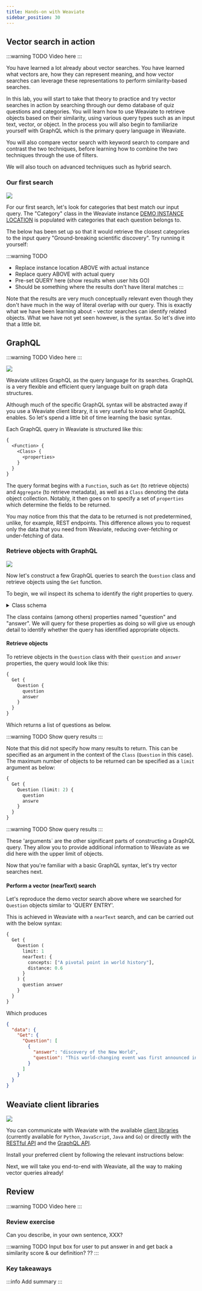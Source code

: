 ```yaml
---
title: Hands-on with Weaviate
sidebar_position: 30
---
```


## Vector search in action

:::warning TODO
Video here
:::

You have learned a lot already about vector searches. You have learned what vectors are, how they can represent meaning, and how vector searches can leverage these representations to perform similarity-based searches. 

In this lab, you will start to take that theory to practice and try vector searches in action by searching through our demo database of quiz questions and categories. You will learn how to use Weaviate to retrieve objects based on their similarity, using various query types such as an input text, vector, or object. In the process you will also begin to familiarize yourself with GraphQL which is the primary query language in Weaviate.

You will also compare vector search with keyword search to compare and contrast the two techniques, before learning how to combine the two techniques through the use of filters.

We will also touch on advanced techniques such as hybrid search.

### Our first search

![](../../tmp_images/students_looking_at_computer_screen_with_code_0.png)

For our first search, let's look for categories that best match our input query. The "Category" class in the Weaviate instance [DEMO INSTANCE LOCATION](http://example.com) is populated with categories that each question belongs to. 

The below has been set up so that it would retrieve the closest categories to the input query "Ground-breaking scientific discovery". Try running it yourself:

:::warning TODO
- Replace instance location ABOVE with actual instance
- Replace query ABOVE with actual query
- Pre-set QUERY here (show results when user hits GO)
- Should be something where the results don't have literal matches
:::

Note that the results are very much conceptually relevant even though they don't have much in the way of literal overlap with our query. This is exactly what we have been learning about - vector searches can identify related objects. What we have not yet seen however, is the syntax. So let's dive into that a little bit.

## GraphQL

:::warning TODO
Video here
:::

![](https://devopedia.org/images/article/147/8496.1558526064.jpg)

Weaviate utilizes GraphQL as the query language for its searches. GraphQL is a very flexible and efficient query language built on graph data structures. 

Although much of the specific GraphQL syntax will be abstracted away if you use a Weaviate client library, it is very useful to know what GraphQL enables. So let's spend a little bit of time learning the basic syntax.

Each GraphQL query in Weaviate is structured like this:

```graphql
{
  <Function> {
    <Class> {
      <properties>
    }
  }
}
```

The query format begins with a `Function`, such as `Get` (to retrieve objects) and `Aggregate` (to retrieve metadata), as well as a `Class` denoting the data object collection. Notably, it then goes on to specify a set of `properties` which determine the fields to be returned. 

You may notice from this that the data to be returned is not predetermined, unlike, for example, REST endpoints. This difference allows you to request only the data that you need from Weaviate, reducing over-fetching or under-fetching of data. 

### Retrieve objects with GraphQL

![](../../tmp_images/a_robot_arm_picks_up_a_word_from_a_pile_of_words_1.png)

Now let's construct a few GraphQL queries to search the `Question` class and retrieve objects using the `Get` function.

To begin, we wil inspect its schema to identify the right properties to query.

<details>
  <summary>Class schema</summary>

```json
{
    "classes": [
        {
            "class": "Question",
            "description": "A Jeopardy! question",
            "moduleConfig": {
                "text2vec-openai": {
                    "model": "ada",
                    "modelVersion": "002",
                    "type": "text",
                    "vectorizeClassName": true
                }
            },
            "properties": [
                {
                    "dataType": [
                        "text"
                    ],
                    "description": "Question asked to the contestant",
                    "moduleConfig": {
                        "text2vec-openai": {
                            "skip": false,
                            "vectorizePropertyName": false
                        }
                    },
                    "name": "question",
                    "tokenization": "word"
                },
                {
                    "dataType": [
                        "text"
                    ],
                    "description": "Answer provided by the contestant",
                    "moduleConfig": {
                        "text2vec-openai": {
                            "skip": false,
                            "vectorizePropertyName": false
                        }
                    },
                    "name": "answer",
                    "tokenization": "word"
                },
                //  Additional properties truncated for brevity
            ],
            //  Truncated for brevity
            "vectorIndexType": "hnsw",
            "vectorizer": "text2vec-openai"
        }
    ]
}
```

</details>

The class contains (among others) properties named "question" and "answer". We will query for these properties as doing so will give us enough detail to identify whether the query has identified appropriate objects.

#### Retrieve objects

To retrieve objects in the `Question` class with their `question` and `answer` properties, the query would look like this:

```graphql
{
  Get {
    Question {
      question
      answer
    }
  }
}
```

Which returns a list of questions as below.

:::warning TODO
Show query results
:::

Note that this did not specify how many results to return. This can be specified as an argument in the context of the `Class` (`Question` in this case). The maximum number of objects to be returned can be specified as a `limit` argument as below:

```graphql
{
  Get {
    Question (limit: 2) {
      question
      answre
    }
  }
}
```

:::warning TODO
Show query results
:::

These 'arguments` are the other significant parts of constructing a GraphQL query. They allow you to provide additional information to Weaviate as we did here with the upper limit of objects.

Now that you're familiar with a basic GraphQL syntax, let's try vector searches next.

#### Perform a vector (nearText) search

Let's reproduce the demo vector search above where we searched for `Question` objects similar to 'QUERY ENTRY'.

This is achieved in Weaviate with a `nearText` search, and can be carried out with the below syntax: 

```graphql
{
  Get {
    Question (
      limit: 1
      nearText: {
        concepts: ["A pivotal point in world history"],
        distance: 0.6 
      }
    ) {
      question answer
    }
  }
}
```

Which produces 

```json
{
  "data": {
    "Get": {
      "Question": [
        {
          "answer": "discovery of the New World",
          "question": "This world-changing event was first announced in a Barcelona banquet hall in April 1493"
        }
      ]
    }
  }
}
```

## Weaviate client libraries

![](https://cdn.hackr.io/uploads/posts/large/1611758548dzkO7CszxO.png)

You can communicate with Weaviate with the available [client libraries](/developers/weaviate/client-libraries/index.md) (currently available for `Python`, `JavaScript`, `Java` and `Go`) or directly with the [RESTful API](/developers/weaviate/api/rest/index.md) and the [GraphQL API](/developers/weaviate/api/graphql/index.md).


<ClientCapabilitiesOverview />

Install your preferred client by following the relevant instructions below:


<CodeClientInstall />

Next, we will take you end-to-end with Weaviate, all the way to making vector queries already!

## Review

:::warning TODO
Video here
:::

### Review exercise

Can you describe, in your own sentence, XXX?

:::warning TODO
Input box for user to put answer in and get back a similarity score & our definition?
??
:::

### Key takeaways

:::info
Add summary
:::